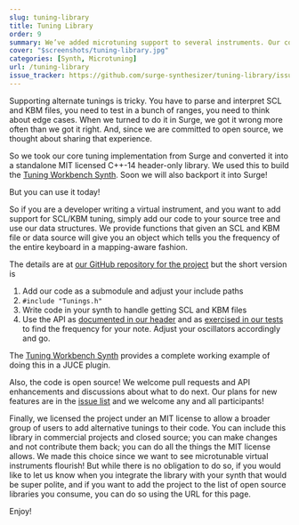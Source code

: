 ```yaml
---
slug: tuning-library
title: Tuning Library
order: 9
summary: We’ve added microtuning support to several instruments. Our core SCL/KBM calculation engine is available as a standalone C++ header.
cover: "$screenshots/tuning-library.jpg"
categories: [Synth, Microtuning]
url: /tuning-library
issue_tracker: https://github.com/surge-synthesizer/tuning-library/issues
---
```


Supporting alternate tunings is tricky. You have to parse and interpret SCL and KBM files, you need to test in a bunch of ranges, you need to think
about edge cases. When we turned to do it in Surge, we got it wrong more often than we got it right. And, since we are committed to
open source, we thought about sharing that experience.

So we took our core tuning implementation from Surge and converted it into a standalone MIT licensed C++-14 header-only library.
We used this to build the [Tuning Workbench Synth](/tuning-workbench-synth/).
Soon we will also backport it into Surge!

But you can use it today!

So if you are a developer writing a virtual instrument, and you want to add support for SCL/KBM tuning, simply add our code to
your source tree and use our data structures. We provide functions that given an SCL and KBM file or data source will give you
an object which tells you the frequency of the entire keyboard in a mapping-aware fashion.

The details are at [our GitHub repository for the project](https://github.com/surge-synthesizer/tuning-library) but the short version is

1. Add our code as a submodule and adjust your include paths
2. `#include "Tunings.h"`
3. Write code in your synth to handle getting SCL and KBM files
4. Use the API as [documented in our header](https://github.com/surge-synthesizer/tuning-library/blob/master/include/Tunings.h)
   and as [exercised in our tests](https://github.com/surge-synthesizer/tuning-library/blob/master/tests/alltests.cpp) to find
   the frequency for your note. Adjust your oscillators accordingly and go.

The [Tuning Workbench Synth](/tuning-workbench-synth) provides a complete working example of doing this in a JUCE plugin.

Also, the code is open source! We welcome pull requests and API enhancements and discussions about what to do next. Our plans
for new features are in the [issue list](https://github.com/surge-synthesizer/tuning-library/issues) and we welcome any and
all participants!

Finally, we licensed the project under an MIT license to allow a broader group of users to add alternative tunings to their code.
You can include this library in commercial projects and closed source; you can make changes and not contribute them back;
you can do all the things the MIT license allows. We made this choice since we want to see microtunable virtual instruments flourish!
But while there is no obligation to do so, if you would like to let us know when you integrate the library with your synth
that would be super polite, and if you want to add the project to the list of open source libraries you consume, you
can do so using the URL for this page.

Enjoy!
